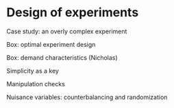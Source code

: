 # Design of experiments

Case study: an overly complex experiment

Box: optimal experiment design

Box: demand characteristics (Nicholas)

Simplicity as a key 

Manipulation checks

Nuisance variables: counterbalancing and randomization
